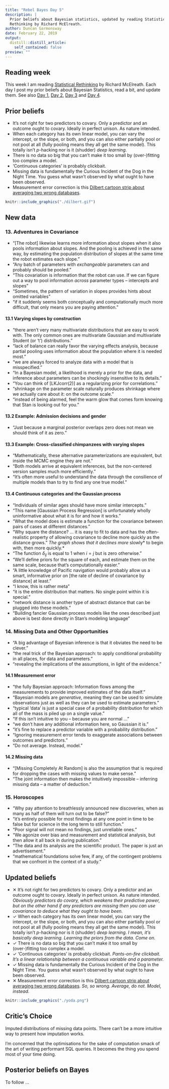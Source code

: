 ```yaml
---
title: "Rebel Bayes Day 5"
description: |
  Prior beliefs about Bayesian statistics, updated by reading Statistical
  Rethinking by Richard McElreath.
author: Duncan Garmonsway
date: February 22, 2019
output:
  distill::distill_article:
    self_contained: false
preview: ""
---
```


## Reading week

This week I am reading [Statistical
Rethinking](https://www.crcpress.com/Statistical-Rethinking-A-Bayesian-Course-with-Examples-in-R-and-Stan/McElreath/p/book/9781482253443)
by Richard McElreath.  Each day I post my prior beliefs about Bayesian
Statistics, read a bit, and update them.  See also [Day
1](https://nacnudus.github.io/duncangarmonsway/posts/2019-02-18-rebel-bayes-day-1/),
[Day
2](https://nacnudus.github.io/duncangarmonsway/posts/2019-02-19-rebel-bayes-day-2/),
[Day
3](https://nacnudus.github.io/duncangarmonsway/posts/2019-02-20-rebel-bayes-day-3/)
and [Day
4](https://nacnudus.github.io/duncangarmonsway/posts/2019-02-21-rebel-bayes-day-4/).

## Prior beliefs

* It's not right for two predictors to covary. Only a predictor and an outcome
  ought to covary. Ideally in perfect unison. As nature intended.
* When each category has its own linear model, you can vary the intercept, or
  the slope, or both, and you can also either partially pool or not pool at all
  (fully pooling means they all get the same model). This totally isn't
  *p*-hacking nor is it (shudder) *deep learning*.
* There is no data so big that you can't make it too small by (over-)fitting
  too complex a model.
* 'Continuous categories' is probably clickbait.
* Missing data is fundamentally the Curious Incident of the Dog in the Night
  Time. You guess what wasn't observed by what ought to have been observed.
* Measurement error correction is this [Dilbert cartoon strip about averaging
  two wrong databases](https://dilbert.com/strip/2008-05-07).

```r
knitr::include_graphics("./dilbert.gif")
```

## New data

### 13. Adventures in Covariance

* "[The robot] likewise learns more information about slopes when it also pools
  information about slopes.  And the pooling is achieved in the same way, by
  estimating the population distribution of slopes at the same time the robot
  estimates each slope."
* "Any batch of parameters with *exchangeable* parameters can and probably
  should be pooled."
* "This covariation is information that the robot can use. If we can figure out
  a way to pool information *across* parameter types -- intercepts and slopes"
* "Sometimes, the pattern of variation in slopes provides hints about omitted
  variables"
* "if it suddenly seems both conceptually and computationally much more
  difficult, that only means you are paying attention."

#### 13.1 Varying slopes by construction

* "there aren't very many multivariate distributions that are easy to work with.
  The only common ones are multivariate Gaussian and multivariate Student (or 't') distributions."
* "lack of balance can really favor the varying effects analysis, because
  partial pooling uses information about the population where it is needed most."
* "we are always forced to analyze data with a model that is misspecified."
* "In a Bayesian model, a likelihood is merely a prior for the data, and
  inference about parameters can be shockingly insensitive to its details."
* "You can think of [LKJcorr(2)] as a regularizing prior for correlations."
* "shrinkage on the parameter scale naturally produces shrinkage where we
  actually care about it: on the outcome scale."
* "instead of being alarmed, feel the warm glow that comes form knowing that
  Stan is looking out for you."

#### 13.2 Example: Admission decisions and gender

* "Just because a marginal posterior overlaps zero does not mean we should think
  of it as zero."

#### 13.3 Example: Cross-classified chimpanzees with varying slopes

* "Mathematically, these alternative parameterizations are equivalent, but
  inside the MCMC engine they are not."
* "Both models arrive at equivalent inferences, but the non-centered version
  samples much more efficiently."
* "It's often more useful to understand the data through the consilience of
  multiple models than to try to find any one true model."

#### 13.4 Continuous categories and the Gaussian process

* "Individuals of similar ages should have more similar intercepts."
* "This name [Gaussian Process Regression] is unfortunately wholly uninformative
  about what it is for and how it works."
* "What the model does is estimate a function for the covariance between pairs
  of cases at different distances."
* "Why square the distance? ... it is easy to fit to data and has the
  often-realistic property of allowing covariance to decline more quickly as
  the distance grows." *The graph shows that it declines more *slowly* to begin
  with, then more quickly.*
* "The function $\delta_{ij}$ is equal to 1 when $i = j$ but is zero otherwise."
* "We'll define priors for the square of each, and estimate them on the same
  scale, because that's computationally easier."
* "A little knowledge of Pacific navigation would probably allow us a smart,
  informative prior on [the rate of decline of covariance by distance] at least."
* "I know, this is rather meta"
* "it is the entire distribution that matters. No single point within it is
  special."
* "network distance is another type of abstract distance that can be plugged
  into these models."
* "Building fancier Gaussian process models like the ones described just above
  is best done directly in Stan's modeling language"

### 14. Missing Data and Other Opportunities

* "A big advantage of Bayesian inference is that it obviates the need to be
  clever."
* "the real trick of the Bayesian approach: to apply conditional probability in
  all places, for data and parameters."
* "revealing the implications of the assumptions, in light of the evidence."

#### 14.1 Measurement error

* "the fully Bayesian approach: Information flows among the measurements to
  provide improved estimates of the data itself."
* "Bayesian models are *generative*, meaning they can be used to simulate
  observations just as well as they can be used to estimate parameters."
* "typical 'data' is just a special case of a probability distribution for which
  all of the mass is piled up on a single value."
* "If this isn't intuitive to you -- because you are normal ..."
* "we don't have any additional information here, so Gaussian it is."
* "it's fine to replace a predictor variable with a probability distribution."
* "Ignoring measurement error tends to exaggerate associations between outcomes
  and predictors."
* "Do not average.  Instead, model."

#### 14.2 Missing data

* "[Missing Completely At Random] is also the assumption that is required for
  dropping the cases with missing values to make sense."
* "The joint information then makes the intuitively impossible -- inferring
  missing data -- a matter of deduction."

### 15. Horoscopes

* "Why pay attention to breathlessly announced new discoveries, when as many as
  half of them will turn out to be false?"
* "it's entirely possible for most findings at any one point in time to be
  false but for science in the long term to still function."
* "Poor signal will not mean no findings, just unreliable ones."
* "We agonize over bias and measurement and statistical analysis, but then allow
  it all back in during publication."
* "The data and its analysis are the scientific product.  The paper is just an
  advertisement."
* "mathematical foundations solve few, if any, of the contingent problems that
  we confront in the context of a study."

## Updated beliefs

* ✕ It's not right for two predictors to covary. Only a predictor and an outcome
  ought to covary. Ideally in perfect unison. As nature intended.  *Obviously
  predictors do covary, which weakens their predictive power, but on the other
  hand if any predictors are missing then you can use covariance to deduce what
  they ought to have been.*
* ✓ When each category has its own linear model, you can vary the intercept, or
  the slope, or both, and you can also either partially pool or not pool at all
  (fully pooling means they all get the same model). This totally isn't
  *p*-hacking nor is it (shudder) *deep learning*. *I mean, it's basically deep
  learning.  Learning the priors from the data.  Come on.*
* ✓ There is no data so big that you can't make it too small by (over-)fitting
  too complex a model.
* ✓ 'Continuous categories' is probably clickbait. *Pants-on-fire clickbait.
  It's a linear relationship between a continuous variable and a parameter.*
* ✓ Missing data is fundamentally the Curious Incident of the Dog in the Night
  Time. You guess what wasn't observed by what ought to have been observed.
* ✕ Measurement error correction is this [Dilbert cartoon strip about averaging
  two wrong databases](https://dilbert.com/strip/2008-05-07). *So, so wrong.
  Average, do not.  Model, instead.*

```r
knitr::include_graphics("./yoda.png")
```

## Critic's Choice

Imputed distributions of missing data points.  There can't be a more intuitive
way to present how imputation works.

I'm concerned that the optimisations for the sake of computation smack of
the art of writing performant SQL queries.  It becomes the thing you spend most
of your time doing.

## Posterior beliefs on Bayes

To follow ...
